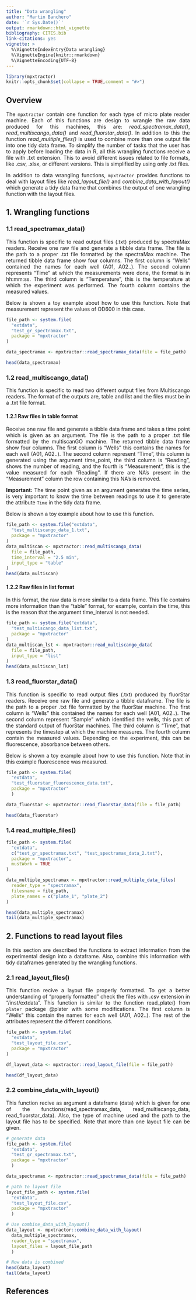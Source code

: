 ```yaml
---
title: "Data wrangling"
author: "Martin Banchero"
date: '`r Sys.Date()`'
output: rmarkdown::html_vignette
bibliography: CITES.bib
link-citations: yes
vignette: >
  %\VignetteIndexEntry{Data wrangling}
  %\VignetteEngine{knitr::rmarkdown}
  %\VignetteEncoding{UTF-8}
---
```

<style>
 body .main-container {
   width: 100%;
   max-width: unset;
 }
 body {
   text-align: justify;
 }
</style>


```r
library(mpxtractor)
knitr::opts_chunk$set(collapse = TRUE,comment = "#>")
```

## Overview
The `mpxtractor` contain one function for each type of micro plate reader machine. Each  of this functions are design to wrangle the raw data produced for this machines, this are: *read_spectramax_data()*, *read_multiscango_data()* and *read_fluorstar_data()*. In addition to this the function *read_multiple_files()* is used to combine more than one output file into one tidy data frame. 
To simplify the number of tasks that the user has to apply before loading the
data in R, all this wrangling functions receive a file with .txt extension. This to avoid different issues related to file formats, like .csv, .xlsx, or different versions. This is simplified by using only .txt files.

In addition to data wrangling functions, `mpxtractor` provides functions to deal with
layout files like *read_layout_file()* and *combine_data_with_layout()* which generate a tidy data frame that combines the output of one wrangling function with the layout files.


## 1. Wrangling functions
### 1.1 read_spectramax_data()
This function is specific to read output files (.txt) produced by spectraMax readers.
Receive one raw file and generate a tibble data frame.
The file is the path to a proper .txt file formatted by the spectraMax machine.
The returned tibble data frame show four columns. The first column is
"Wells" contained the names for each well (A01, A02..). The second column
represents "Time" at which the measurements were done, the format is in hh:mm:ss.
The third column is "Temperature", this is the temperature at which the
experiment was performed. The fourth column contains the measured values.

Below is shown a toy example about how to use this function. Note that measurement
represent the values of OD600 in this case.

```r
file_path <- system.file(
  "extdata",
  "test_gr_spectramax.txt",
  package = "mpxtractor"
)

data_spectramax <- mpxtractor::read_spectramax_data(file = file_path)

head(data_spectramax)
```

### 1.2 read_multiscango_data()
This function is specific to read two different output files from Multiscango readers. The format of the outputs are, table and list and the files must be in a .txt file format.

#### 1.2.1 Raw files in table format
Receive one raw file and generate a tibble data frame and takes a time point which is given as an argument. The file is the path to a proper .txt file formatted by the multiscanGO machine. The returned tibble data frame show four columns. The first column is “Wells” this contains the names for each well (A01, A02..). The second column represent “Time”, this column is generated using the argument time_point, the third column is “Reading”, shows the number of reading, and the fourth is “Measurement”, this is the value measured for each “Reading”. If there are NA’s present in the “Measurement” column the row containing this NA’s is removed.

**Important:** The time point given as an argument generates the time series, is 
very important to know the time between readings to use it to generate the attribute
`Time` in the tidy data frame.

Below is shown a toy example about how to use this function.

```r
file_path <- system.file("extdata",
  "test_multiscango_data_1.txt",
  package = "mpxtractor"
)
data_multiscan <- mpxtractor::read_multiscango_data(
  file = file_path,
  time_interval = "2.5 min",
  input_type = "table"
)
head(data_multiscan)
```

#### 1.2.2 Raw files in list format
In this format, the raw data is more similar to a data frame. This file contains more information than the "table" format, for example, contain the time, this is the reason that the argument time_interval is not needed.

```r
file_path <- system.file("extdata",
  "test_multiscango_data_list.txt",
  package = "mpxtractor"
)
data_multiscan_lst <- mpxtractor::read_multiscango_data(
  file = file_path,
  input_type = "list"
)
head(data_multiscan_lst)
```





### 1.3 read_fluorstar_data()
This function is specific to read output files (.txt) produced by fluorStar readers.
Receive one raw file and generate a tibble dataframe.
The file is the path to a proper .txt file formatted by the fluorStar machine.
The first column is "Wells" this contained the names for each well (A01, A02..). The second column represent "Sample" which identified the wells, this part of the standard output
of fluorStar machines.
The third column is "Time", that represents the timestep at which the machine measures. The fourth column contain the measured values. Depending on the experiment, this can be fluorescence, absorbance between others.

Below is shown a toy example about how to use this function. Note that in this example
fluorescence was measured.

```r
file_path <- system.file(
  "extdata", 
  "test_fluorstar_fluorescence_data.txt", 
  package = "mpxtractor"
  )

data_fluorstar <- mpxtractor::read_fluorstar_data(file = file_path)

head(data_fluorstar)
```


### 1.4 read_multiple_files()


```r
file_path <- system.file(
  "extdata",
  c("test_gr_spectramax.txt", "test_spectramax_data_2.txt"),
  package = "mpxtractor",
  mustWork = TRUE
)

data_multiple_spectramax <- mpxtractor::read_multiple_data_files(
  reader_type = "spectramax",
  filesname = file_path,
  plate_names = c("plate_1", "plate_2")
)

head(data_multiple_spectramax)
tail(data_multiple_spectramax)
```

## 2. Functions to read layout files
In this section are described the functions to extract information from the experimental design into a dataframe. Also, combine this information with tidy dataframes generated by the wrangling functions.

### 2.1 read_layout_files()
This function recive a layout file properly formatted. To get a better understanding of "properly formatted" check the files with .csv extension in "/inst/extdata".
This function is similar to the function read_plate() from `plater` package @plater  with some modifications.
The first column is "Wells" this contain the names for each well (A01, A02..). The rest of the attributes represent the different conditions.

```r
file_path <- system.file(
  "extdata",
  "test_layout_file.csv",
  package = "mpxtractor"
)

df_layout_data <- mpxtractor::read_layout_file(file = file_path)

head(df_layout_data)
```

### 2.2 combine_data_with_layout()
This function recive as argument a dataframe (data) which is given for
one of the functions(read_spectramax_data, read_multiscango_data,
read_fluorstar_data). Also, the type of machine used and the path to the layout file has to be specified. 
Note that more than one layout file can be given.

```r
# generate data
file_path <- system.file(
  "extdata", 
  "test_gr_spectramax.txt", 
  package = "mpxtractor"
  )

data_spectramax <- mpxtractor::read_spectramax_data(file = file_path)

# path to layout file
layout_file_path <- system.file(
  "extdata", 
  "test_layout_file.csv",
  package = "mpxtractor"
  )

# Use combine_data_with_layout()
data_layout <- mpxtractor::combine_data_with_layout(
  data_multiple_spectramax, 
  reader_type = "spectramax",
  layout_files = layout_file_path
  )

# Now data is combined
head(data_layout)
tail(data_layout)
```


## References



